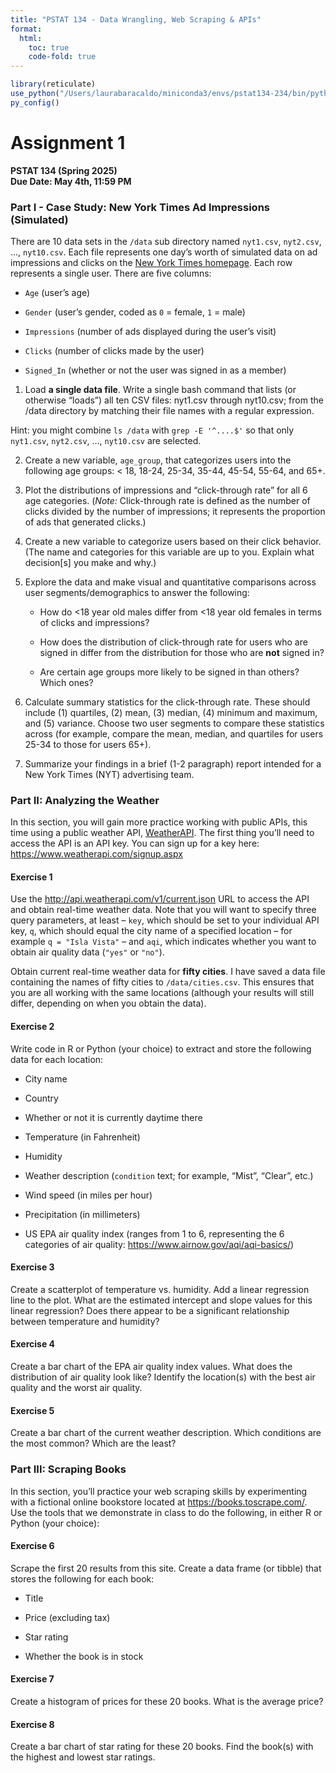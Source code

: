 ```yaml
---
title: "PSTAT 134 - Data Wrangling, Web Scraping & APIs"
format:
  html:
    toc: true
    code-fold: true
---
```


```r
library(reticulate)
use_python("/Users/laurabaracaldo/miniconda3/envs/pstat134-234/bin/python", required = TRUE) ##CHANGE THIS
py_config()
```

# Assignment 1
**PSTAT 134 (Spring 2025)  
Due Date: May 4th, 11:59 PM**


### Part I - Case Study: New York Times Ad Impressions (Simulated)

There are 10 data sets in the `/data` sub directory named `nyt1.csv`, `nyt2.csv`, ..., `nyt10.csv`. Each file represents one day's worth of simulated data on ad impressions and clicks on the [New York Times homepage](https://www.nytimes.com/). Each row represents a single user. There are five columns:

-   `Age` (user's age)

-   `Gender` (user's gender, coded as `0` = female, `1` = male)

-   `Impressions` (number of ads displayed during the user's visit)

-   `Clicks` (number of clicks made by the user)

-   `Signed_In` (whether or not the user was signed in as a member)

1. Load **a single data file**. Write a single bash command that lists (or otherwise “loads”) all ten CSV files: nyt1.csv through nyt10.csv; from the /data directory by matching their file names with a regular expression.

Hint: you might combine `ls /data` with `grep -E '^....$'` so that only `nyt1.csv`, `nyt2.csv`, …, `nyt10.csv` are selected.

2. Create a new variable, `age_group`, that categorizes users into the following age groups: \< 18, 18-24, 25-34, 35-44, 45-54, 55-64, and 65+.

3.  Plot the distributions of impressions and "click-through rate" for all 6 age categories. (*Note:* Click-through rate is defined as the number of clicks divided by the number of impressions; it represents the proportion of ads that generated clicks.)

4.  Create a new variable to categorize users based on their click behavior. (The name and categories for this variable are up to you. Explain what decision\[s\] you make and why.)
5.  Explore the data and make visual and quantitative comparisons across user segments/demographics to answer the following:
    -   How do \<18 year old males differ from \<18 year old females in terms of clicks and impressions?

    -   How does the distribution of click-through rate for users who are signed in differ from the distribution for those who are **not** signed in?

    -   Are certain age groups more likely to be signed in than others? Which ones?
6.  Calculate summary statistics for the click-through rate. These should include (1) quartiles, (2) mean, (3) median, (4) minimum and maximum, and (5) variance. Choose two user segments to compare these statistics across (for example, compare the mean, median, and quartiles for users 25-34 to those for users 65+).
7.  Summarize your findings in a brief (1-2 paragraph) report intended for a New York Times (NYT) advertising team.

### Part II: Analyzing the Weather

In this section, you will gain more practice working with public APIs, this time using a public weather API, [WeatherAPI](https://www.weatherapi.com/). The first thing you'll need to access the API is an API key. You can sign up for a key here: <https://www.weatherapi.com/signup.aspx>

#### Exercise 1

Use the <http://api.weatherapi.com/v1/current.json> URL to access the API and obtain real-time weather data. Note that you will want to specify three query parameters, at least – `key`, which should be set to your individual API key, `q`, which should equal the city name of a specified location – for example `q = "Isla Vista"` – and `aqi`, which indicates whether you want to obtain air quality data (`"yes"` or `"no"`).

Obtain current real-time weather data for **fifty cities**. I have saved a data file containing the names of fifty cities to `/data/cities.csv`. This ensures that you are all working with the same locations (although your results will still differ, depending on when you obtain the data).

#### Exercise 2

Write code in R or Python (your choice) to extract and store the following data for each location:

-   City name

-   Country

-   Whether or not it is currently daytime there

-   Temperature (in Fahrenheit)

-   Humidity

-   Weather description (`condition` text; for example, "Mist", "Clear", etc.)

-   Wind speed (in miles per hour)

-   Precipitation (in millimeters)

-   US EPA air quality index (ranges from $1$ to $6$, representing the 6 categories of air quality: <https://www.airnow.gov/aqi/aqi-basics/>)

#### Exercise 3

Create a scatterplot of temperature vs. humidity. Add a linear regression line to the plot. What are the estimated intercept and slope values for this linear regression? Does there appear to be a significant relationship between temperature and humidity?

#### Exercise 4

Create a bar chart of the EPA air quality index values. What does the distribution of air quality look like? Identify the location(s) with the best air quality and the worst air quality.

#### Exercise 5

Create a bar chart of the current weather description. Which conditions are the most common? Which are the least?

### Part III: Scraping Books

In this section, you'll practice your web scraping skills by experimenting with a fictional online bookstore located at <https://books.toscrape.com/>. Use the tools that we demonstrate in class to do the following, in either R or Python (your choice):

#### Exercise 6

Scrape the first 20 results from this site. Create a data frame (or tibble) that stores the following for each book:

-   Title

-   Price (excluding tax)

-   Star rating

-   Whether the book is in stock

#### Exercise 7

Create a histogram of prices for these 20 books. What is the average price?

#### Exercise 8

Create a bar chart of star rating for these 20 books. Find the book(s) with the highest and lowest star ratings.